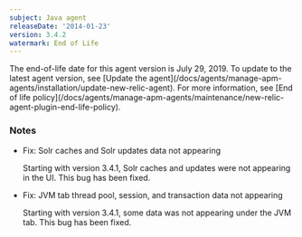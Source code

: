 ```yaml
---
subject: Java agent
releaseDate: '2014-01-23'
version: 3.4.2
watermark: End of Life
---
```


<Callout variant="important">
  The end-of-life date for this agent version is July 29, 2019. To update to the latest agent version, see [Update the agent](/docs/agents/manage-apm-agents/installation/update-new-relic-agent). For more information, see [End of life policy](/docs/agents/manage-apm-agents/maintenance/new-relic-agent-plugin-end-life-policy).
</Callout>

### Notes

* Fix: Solr caches and Solr updates data not appearing

  Starting with version 3.4.1, Solr caches and updates were not appearing in the UI. This bug has been fixed.
* Fix: JVM tab thread pool, session, and transaction data not appearing

  Starting with version 3.4.1, some data was not appearing under the JVM tab. This bug has been fixed.
